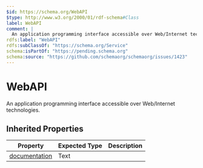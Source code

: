 ```yaml
---
$id: https://schema.org/WebAPI
$type: http://www.w3.org/2000/01/rdf-schema#Class
label: WebAPI
comment: |
  An application programming interface accessible over Web/Internet technologies.
rdfs:label: "WebAPI"
rdfs:subClassOf: "https://schema.org/Service"
schema:isPartOf: "https://pending.schema.org"
schema:source: "https://github.com/schemaorg/schemaorg/issues/1423"
---
```


# WebAPI

An application programming interface accessible over Web/Internet technologies.

## Inherited Properties

| Property | Expected Type | Description |
| --- | --- | --- |
| [documentation](https://schema.org/documentation) | Text |  |
